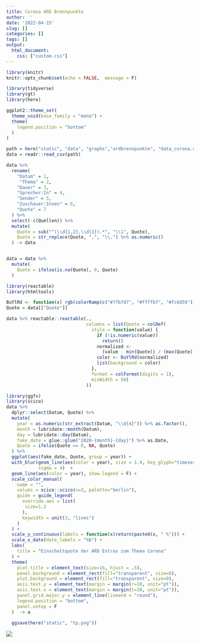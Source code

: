 ```yaml
---
title: Corona ARD Brennpunkte
author: ''
date: '2022-04-15'
slug: []
categories: []
tags: []
output:
  html_document:
    css: ["custom.css"]
---
```

```r
library(knitr)
knitr::opts_chunk$set(echo = FALSE,  message = F)
```

```r
library(tidyverse)
library(gt)
library(here)

ggplot2::theme_set(
  theme_void(base_family = "mono") +
  theme(
    legend.position = "bottom"
  )
)
```

```r
path = here("static", "data", "graphs","ardbrennpunkte", "data_corona.csv")
data = readr::read_csv(path)
```

```r
data %>% 
  rename(
    "Datum" = 1,
     "Thema" = 2,
    "Dauer" = 3,
    "Sprecher:In" = 4,
    "Sender" = 5,
    "Zuschauer:Innen" = 6,
    "Quote" = 7
  ) %>% 
  select(-c(Quellen)) %>% 
  mutate(
    Quote = sub("^(\\d{1,2},\\d{1}).*", "\\1", Quote),
    Quote = str_replace(Quote, ",", "\\.") %>% as.numeric()
  ) -> data


data = data %>% 
  mutate(
    Quote = ifelse(is.na(Quote), 0, Quote)
  )

```

<style>
.reactable{
  font-family: mono;
  font-size: 13px;
}
</style>

```r
library(reactable)
library(htmltools)

BuYlRd <- function(x) rgb(colorRamp(c("#7fb7d7", "#ffffbf", "#fc8d59"))(x), maxColorValue = 255)
Quote = data[["Quote"]]

data %>% reactable::reactable(.,
                              columns = list(Quote = colDef(
                                style = function(value) {
                                  if (!is.numeric(value))
                                    return()
                                  normalized <-
                                    (value - min(Quote)) / (max(Quote) - min(Quote))
                                  color <- BuYlRd(normalized)
                                  list(background = color)
                                },
                                format = colFormat(digits = 1),
                                minWidth = 50)
                              ))
```



```r
library(ggfx)
library(scico)
data %>%
  dplyr::select(Datum, Quote) %>%
  mutate(
    year = as.numeric(str_extract(Datum, "\\d{4}")) %>% as.factor(),
    month = lubridate::month(Datum),
    day = lubridate::day(Datum),
    fake_date = glue::glue("2020-{month}-{day}") %>% as.Date,
    Quote = ifelse(Quote == 0, NA, Quote)
  ) %>%
  ggplot(aes(fake_date, Quote, group = year)) +
  with_blur(geom_line(aes(color = year), size = 1.4, key_glyph="timeseries"),
            sigma = 4)  +
  geom_line(aes(color = year), show.legend = F) +
  scale_color_manual(
    name = "",
    values = scico::scico(n=3, palette="berlin"),
    guide = guide_legend(
      override.aes = list(
       size=1.2
      ),
      keywidth = unit(3, "lines")
    )
  ) +
  scale_y_continuous(labels = function(x)return(paste0(x, " %"))) +
  scale_x_date(date_labels = "%b") +
  labs(
    title = "Einschaltquote der ARD Extras zum Thema Corona"
  ) +
  theme(
    plot.title = element_text(size=16, hjust = .5),
    panel.background = element_rect(fill="transparent", size=0),
    plot.background = element_rect(fill="transparent", size=0),
    axis.text.y = element_text(margin = margin(r=10, unit="pt")),
    axis.text.x = element_text(margin = margin(t=10, unit="pt")),
    panel.grid.major.y = element_line(lineend = "round"),
    legend.position = "bottom",
    panel.ontop = F
  )  -> a

  ggsave(here("static", "tp.png"))
```

![](/tp.png)













